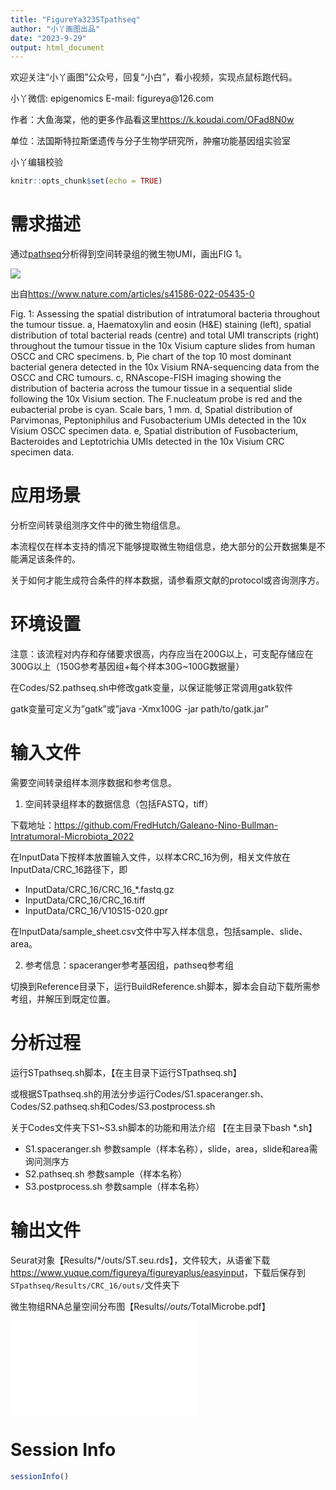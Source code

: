 ```yaml
---
title: "FigureYa323STpathseq"
author: "小丫画图出品"
date: "2023-9-29"
output: html_document
---
```

欢迎关注“小丫画图”公众号，回复“小白”，看小视频，实现点鼠标跑代码。

小丫微信: epigenomics  E-mail: figureya@126.com

作者：大鱼海棠，他的更多作品看这里<https://k.koudai.com/OFad8N0w>

单位：法国斯特拉斯堡遗传与分子生物学研究所，肿瘤功能基因组实验室

小丫编辑校验

```r
knitr::opts_chunk$set(echo = TRUE)
```

# 需求描述

通过[pathseq](https://gatk.broadinstitute.org/hc/en-us/articles/360035889911)分析得到空间转录组的微生物UMI，画出FIG 1。

![](example.png)

出自<https://www.nature.com/articles/s41586-022-05435-0>

Fig. 1: Assessing the spatial distribution of intratumoral bacteria throughout the tumour tissue.
a, Haematoxylin and eosin (H&E) staining (left), spatial distribution of total bacterial reads (centre) and total UMI transcripts (right) throughout the tumour tissue in the 10x Visium capture slides from human OSCC and CRC specimens. 
b, Pie chart of the top 10 most dominant bacterial genera detected in the 10x Visium RNA-sequencing data from the OSCC and CRC tumours. 
c, RNAscope-FISH imaging showing the distribution of bacteria across the tumour tissue in a sequential slide following the 10x Visium section. The F.nucleatum probe is red and the eubacterial probe is cyan. Scale bars, 1 mm. 
d, Spatial distribution of Parvimonas, Peptoniphilus and Fusobacterium UMIs detected in the 10x Visium OSCC specimen data. 
e, Spatial distribution of Fusobacterium, Bacteroides and Leptotrichia UMIs detected in the 10x Visium CRC specimen data.

# 应用场景

分析空间转录组测序文件中的微生物组信息。

本流程仅在样本支持的情况下能够提取微生物组信息，绝大部分的公开数据集是不能满足该条件的。

关于如何才能生成符合条件的样本数据，请参看原文献的protocol或咨询测序方。

# 环境设置

注意：该流程对内存和存储要求很高，内存应当在200G以上，可支配存储应在300G以上（150G参考基因组+每个样本30G~100G数据量）

在Codes/S2.pathseq.sh中修改gatk变量，以保证能够正常调用gatk软件

gatk变量可定义为"gatk"或"java -Xmx100G -jar path/to/gatk.jar"

# 输入文件

需要空间转录组样本测序数据和参考信息。

1. 空间转录组样本的数据信息（包括FASTQ，tiff）

下载地址：<https://github.com/FredHutch/Galeano-Nino-Bullman-Intratumoral-Microbiota_2022>

在InputData下按样本放置输入文件，以样本CRC_16为例，相关文件放在InputData/CRC_16路径下，即

- InputData/CRC_16/CRC_16_*.fastq.gz
- InputData/CRC_16/CRC_16.tiff
- InputData/CRC_16/V10S15-020.gpr

在InputData/sample_sheet.csv文件中写入样本信息，包括sample、slide、area。

2. 参考信息：spaceranger参考基因组，pathseq参考组

切换到Reference目录下，运行BuildReference.sh脚本，脚本会自动下载所需参考组，并解压到既定位置。

# 分析过程

运行STpathseq.sh脚本，【在主目录下运行STpathseq.sh】

或根据STpathseq.sh的用法分步运行Codes/S1.spaceranger.sh、Codes/S2.pathseq.sh和Codes/S3.postprocess.sh

关于Codes文件夹下S1~S3.sh脚本的功能和用法介绍 【在主目录下bash *.sh】

- S1.spaceranger.sh	参数sample（样本名称），slide，area，slide和area需询问测序方
- S2.pathseq.sh 参数sample（样本名称）
- S3.postprocess.sh	参数sample（样本名称）

# 输出文件

Seurat对象【Results/*/outs/ST.seu.rds】，文件较大，从语雀下载<https://www.yuque.com/figureya/figureyaplus/easyinput>，下载后保存到`STpathseq/Results/CRC_16/outs/`文件夹下

微生物组RNA总量空间分布图【Results/*/outs/*TotalMicrobe.pdf】

![](STpathseq/Results/CRC_16/outs/CRC_16.TotalMicrobe.pdf)

# Session Info

```r
sessionInfo()
```